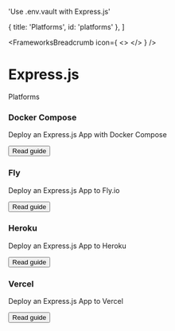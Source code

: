 

  'Use .env.vault with Express.js'

  { title: 'Platforms', id: 'platforms' },
]

<FrameworksBreadcrumb icon={
  <>
    <ExpressIcon className="h-9 w-9 text-[#000000] dark:invert"/>
  </>
} />
# Express.js
<GuideHeading lead={description} />

<div className="my-16 xl:max-w-none">
  <Heading level={2} id="platforms">
    Platforms
  </Heading>
  <div className="not-prose mt-4 grid grid-cols-1 gap-x-6 gap-y-10 border-t border-zinc-900/5 pt-10 dark:border-white/5 sm:grid-cols-2 xl:max-w-none xl:grid-cols-3">
    <div key="docker-compose" className="flex flex-row-reverse gap-6">
      <div className="flex-auto">
        <h3 className="text-sm font-semibold text-zinc-900 dark:text-white">
          Docker Compose
        </h3>
        <p className="mt-1 text-sm text-zinc-600 dark:text-zinc-400">Deploy an Express.js App with Docker Compose</p>
        <p className="mt-4"><Button href="/docs/frameworks/express/docker-compose" variant="text" arrow="right">Read guide</Button></p>
      </div>
      <DockerIcon className="h-9 w-9 text-[#2496ED]"/>
    </div>
    <div key="fly" className="flex flex-row-reverse gap-6">
      <div className="flex-auto">
        <h3 className="text-sm font-semibold text-zinc-900 dark:text-white">
          Fly
        </h3>
        <p className="mt-1 text-sm text-zinc-600 dark:text-zinc-400">Deploy an Express.js App to Fly.io</p>
        <p className="mt-4"><Button href="/docs/frameworks/express/fly" variant="text" arrow="right">Read guide</Button></p>
      </div>
      <FlyIcon className="h-9 w-9 text-[#7B3BE2]"/>
    </div>
    <div key="heroku" className="flex flex-row-reverse gap-6">
      <div className="flex-auto">
        <h3 className="text-sm font-semibold text-zinc-900 dark:text-white">
          Heroku
        </h3>
        <p className="mt-1 text-sm text-zinc-600 dark:text-zinc-400">Deploy an Express.js App to Heroku</p>
        <p className="mt-4"><Button href="/docs/frameworks/express/heroku" variant="text" arrow="right">Read guide</Button></p>
      </div>
      <HerokuIcon className="h-9 w-9 text-[#430098]"/>
    </div>
    <div key="vercel" className="flex flex-row-reverse gap-6">
      <div className="flex-auto">
        <h3 className="text-sm font-semibold text-zinc-900 dark:text-white">
          Vercel
        </h3>
        <p className="mt-1 text-sm text-zinc-600 dark:text-zinc-400">Deploy an Express.js App to Vercel</p>
        <p className="mt-4"><Button href="/docs/frameworks/express/vercel" variant="text" arrow="right">Read guide</Button></p>
      </div>
      <VercelIcon className="h-9 w-9 text-[#000000] dark:invert"/>
    </div>
  </div>
</div>
